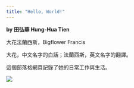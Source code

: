```yaml
---
title: "Hello, World!"
---
```


**by 田弘華 Hung-Hua Tien**

大花法蘭西斯，Bigflower Francis

大花，中文名字的白話；法蘭西斯，英文名字的翻譯。

這個部落格網頁記錄了她的日常工作與生活。

![](HungHuaTien.jpg)


